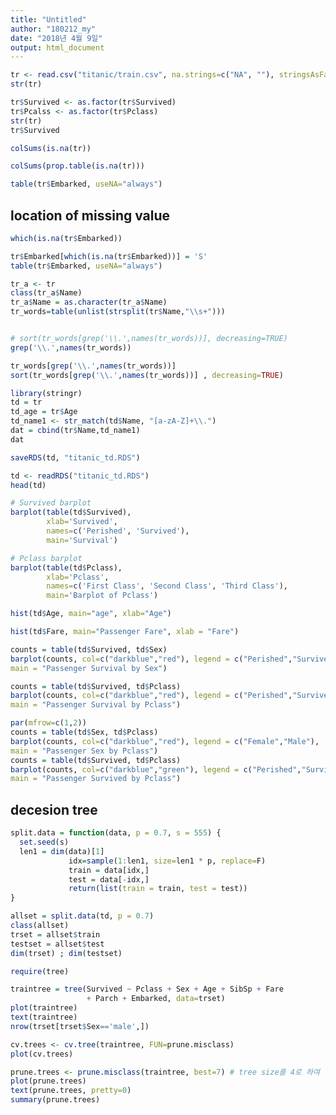 ```yaml
---
title: "Untitled"
author: "180212_my"
date: "2018년 4월 9일"
output: html_document
---
```


```r
tr <- read.csv("titanic/train.csv", na.strings=c("NA", ""), stringsAsFactors = F)
str(tr)
```

```r
tr$Survived <- as.factor(tr$Survived)
tr$Pcalss <- as.factor(tr$Pclass)
str(tr)
tr$Survived
```

```r
colSums(is.na(tr))
```

```r
colSums(prop.table(is.na(tr)))
```

```r
table(tr$Embarked, useNA="always")
```

## location of missing value
```r
which(is.na(tr$Embarked))
```

```r
tr$Embarked[which(is.na(tr$Embarked))] = 'S'
table(tr$Embarked, useNA="always")
```

```r
tr_a <- tr
class(tr_a$Name)
tr_a$Name = as.character(tr_a$Name)
tr_words=table(unlist(strsplit(tr$Name,"\\s+")))


# sort(tr_words[grep('\\.',names(tr_words))], decreasing=TRUE)
grep('\\.',names(tr_words))

tr_words[grep('\\.',names(tr_words))]
sort(tr_words[grep('\\.',names(tr_words))] , decreasing=TRUE)

```

```r
library(stringr)
td = tr
td_age = tr$Age
td_name1 <- str_match(td$Name, "[a-zA-Z]+\\.")
dat = cbind(tr$Name,td_name1)
dat
```

```r
saveRDS(td, "titanic_td.RDS")

td <- readRDS("titanic_td.RDS")
head(td)
```

```r
# Survived barplot
barplot(table(td$Survived),
        xlab='Survived',
        names=c('Perished', 'Survived'),
        main='Survival')
```

```r
# Pclass barplot
barplot(table(td$Pclass),
        xlab='Pclass',
        names=c('First Class', 'Second Class', 'Third Class'),
        main='Barplot of Pclass')
```
```r
hist(td$Age, main="age", xlab="Age")

hist(td$Fare, main="Passenger Fare", xlab = "Fare")

```

```r
counts = table(td$Survived, td$Sex)
barplot(counts, col=c("darkblue","red"), legend = c("Perished","Survived"),
main = "Passenger Survival by Sex")

```

```r
counts = table(td$Survived, td$Pclass)
barplot(counts, col=c("darkblue","red"), legend = c("Perished","Survived"),
main = "Passenger Survival by Pclass")

```

```r
par(mfrow=c(1,2))
counts = table(td$Sex, td$Pclass)
barplot(counts, col=c("darkblue","red"), legend = c("Female","Male"),
main = "Passenger Sex by Pclass")
counts = table(td$Survived, td$Pclass)
barplot(counts, col=c("darkblue","green"), legend = c("Perished","Survived"),
main = "Passenger Survived by Pclass")

```

## decesion tree
```r
split.data = function(data, p = 0.7, s = 555) {
  set.seed(s)
  len1 = dim(data)[1]
             idx=sample(1:len1, size=len1 * p, replace=F)
             train = data[idx,]
             test = data[-idx,]
             return(list(train = train, test = test))
}
```

```r
allset = split.data(td, p = 0.7)
class(allset)
trset = allset$train
testset = allset$test
dim(trset) ; dim(testset)
```

```r
require(tree)

traintree = tree(Survived ~ Pclass + Sex + Age + SibSp + Fare
                 + Parch + Embarked, data=trset)
plot(traintree)
text(traintree)
nrow(trset[trset$Sex=='male',])

```

```r
cv.trees <- cv.tree(traintree, FUN=prune.misclass)
plot(cv.trees)

```

```r
prune.trees <- prune.misclass(traintree, best=7) # tree size를 4로 하여 다시 fit하기
plot(prune.trees)
text(prune.trees, pretty=0)
summary(prune.trees)

```

